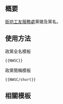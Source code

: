 {{NoteTA/MediaWiki}}{{Documentation subpage}}<!-- 在本行下編輯模板說明 -->

== 概要 ==
[[街坊工友服務處]]黨徽及黨名。

== 使用方法 ==
;政黨全名模板
 <pre>{{NWSC}}</pre>

;政黨簡稱模板
 <pre>{{NWSC/short}}</pre>

== 相關模板 ==
{{香港政黨模板}}